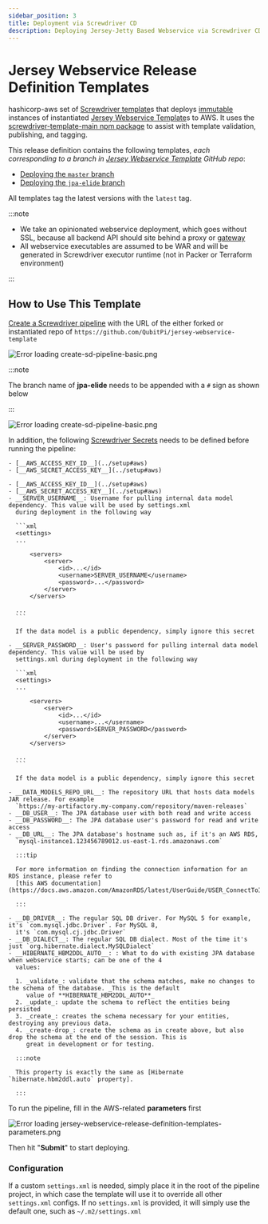 ```yaml
---
sidebar_position: 3
title: Deployment via Screwdriver CD
description: Deploying Jersey-Jetty Based Webservice via Screwdriver CD Template
---
```



Jersey Webservice Release Definition Templates
==============================================

hashicorp-aws set of [Screwdriver template][Screwdriver CD template]s that deploys
[immutable][Immutable Infrastructure] instances of instantiated [Jersey Webservice Template]s to AWS. It uses the
[screwdriver-template-main npm package] to assist with template validation, publishing, and tagging.

This release definition contains the following templates, _each corresponding to a branch in
[Jersey Webservice Template] GitHub repo_:

- [Deploying the `master` branch](https://github.com/QubitPi/hashicorp-aws/tree/master/adaptors/screwdriver-cd/templates/jersey-webservice-template-basic-sd-template.yaml)
- [Deploying the `jpa-elide` branch](https://github.com/QubitPi/hashicorp-aws/tree/master/adaptors/screwdriver-cd/templates/jersey-webservice-template-jpa-sd-template.yaml)

All templates tag the latest versions with the `latest` tag.

:::note

- We take an opinionated webservice deployment, which goes without SSL, because all backend API should site behind a
  proxy or [gateway](../kong-api-gateway)
- All webservice executables are assumed to be WAR and will be generated in Screwdriver executor runtime (not in Packer
  or Terraform environment)

:::

How to Use This Template
------------------------

[Create a Screwdriver pipeline](../adaptors/screwdriver-cd#1-creating-a-screwdriver-pipeline) with the URL of the either
forked or instantiated repo of `https://github.com/QubitPi/jersey-webservice-template`

<Tabs>
<TabItem value="basic" label="Basic Webservice Repo URL" default>

![Error loading create-sd-pipeline-basic.png](./img/create-sd-pipeline-basic.png)

</TabItem>
<TabItem value="jpa" label="JPA Webservice Repo URL">

:::note

The branch name of __jpa-elide__ needs to be appended with a `#` sign as shown below

:::

![Error loading create-sd-pipeline-basic.png](./img/create-sd-pipeline-jpa.png)

</TabItem>
</Tabs>

In addition, the following [Screwdriver Secrets][Screwdriver CD Secrets] needs to be defined before running the pipeline:

<Tabs>
  <TabItem value="basic" label="Basic Webservice Repo URL" default>

    - [__AWS_ACCESS_KEY_ID__](../setup#aws)
    - [__AWS_SECRET_ACCESS_KEY__](../setup#aws)

  </TabItem>
  <TabItem value="jpa" label="JPA Webservice Repo URL">

    - [__AWS_ACCESS_KEY_ID__](../setup#aws)
    - [__AWS_SECRET_ACCESS_KEY__](../setup#aws)
    - __SERVER_USERNAME__: Username for pulling internal data model dependency. This value will be used by settings.xml
      during deployment in the following way

      ```xml
      <settings>
      ...
      
          <servers>
              <server>
                  <id>...</id>
                  <username>SERVER_USERNAME</username>
                  <password>...</password>
              </server>
          </servers>
      
      ...
      ```

      If the data model is a public dependency, simply ignore this secret

    - __SERVER_PASSWORD__: User's password for pulling internal data model dependency. This value will be used by
      settings.xml during deployment in the following way

      ```xml
      <settings>
      ...
      
          <servers>
              <server>
                  <id>...</id>
                  <username>...</username>
                  <password>SERVER_PASSWORD</password>
              </server>
          </servers>
      
      ...
      ```

      If the data model is a public dependency, simply ignore this secret

    - __DATA_MODELS_REPO_URL__: The repository URL that hosts data models JAR release. For example
      `https://my-artifactory.my-company.com/repository/maven-releases`
    - __DB_USER__: The JPA database user with both read and write access
    - __DB_PASSWORD__: The JPA database user's password for read and write access
    - __DB_URL__: The JPA database's hostname such as, if it's an AWS RDS,
      `mysql-instance1.123456789012.us-east-1.rds.amazonaws.com`

      :::tip

      For more information on finding the connection information for an RDS instance, please refer to
      [this AWS documentation](https://docs.aws.amazon.com/AmazonRDS/latest/UserGuide/USER_ConnectToInstance.html#USER_ConnectToInstance.EndpointAndPort)

      :::

    - __DB_DRIVER__: The regular SQL DB driver. For MySQL 5 for example, it's `com.mysql.jdbc.Driver`. For MySQL 8,
      it's `com.mysql.cj.jdbc.Driver`
    - __DB_DIALECT__: The regular SQL DB dialect. Most of the time it's just `org.hibernate.dialect.MySQLDialect`
    - __HIBERNATE_HBM2DDL_AUTO__: : What to do with existing JPA database when webservice starts; can be one of the 4
      values:

      1. _validate_: validate that the schema matches, make no changes to the schema of the database. _This is the default
         value of **HIBERNATE_HBM2DDL_AUTO**_
      2. _update_: update the schema to reflect the entities being persisted
      3. _create_: creates the schema necessary for your entities, destroying any previous data.
      4. _create-drop_: create the schema as in create above, but also drop the schema at the end of the session. This is
         great in development or for testing.

      :::note
      
      This property is exactly the same as [Hibernate `hibernate.hbm2ddl.auto` property].
      
      :::

  </TabItem>
</Tabs>

To run the pipeline, fill in the AWS-related **parameters** first

![Error loading jersey-webservice-release-definition-templates-parameters.png](img/jersey-webservice-release-definition-templates-parameters.png)

Then hit "**Submit**" to start deploying.

### Configuration

If a custom `settings.xml` is needed, simply place it in the root of the pipeline project, in which case the template
will use it to override all other `settings.xml` configs. If no `settings.xml` is provided, it will simply use the
default one, such as `~/.m2/settings.xml`

[Immutable Infrastructure]: https://www.hashicorp.com/resources/what-is-mutable-vs-immutable-infrastructure

[Jersey Webservice Template]: https://qubitpi.github.io/jersey-webservice-template/

[Screwdriver CD Secrets]: https://screwdriver-docs.qubitpi.org/user-guide/configuration/secrets
[Screwdriver CD template]: https://screwdriver-docs.qubitpi.org/user-guide/templates/job-templates
[screwdriver-template-main npm package]: https://github.com/QubitPi/screwdriver-cd-template-main
